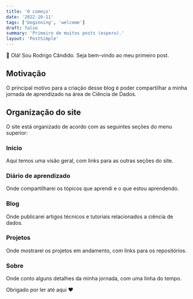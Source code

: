 ```yaml
---
title: 'O começo'
date: '2022-10-11'
tags: ['beginning', 'welcome']
draft: false
summary: 'Primeiro de muitos posts (espero).'
layout: 'PostSimple'
---
```


👋 Olá! Sou Rodrigo Cândido. Seja bem-vindo ao meu primeiro post.

## Motivação

O principal motivo para a criação desse blog é poder compartilhar a minha jornada de aprendizado na área de Ciência de Dados.

## Organização do site

O site está organizado de acordo com as seguintes seções do menu superior:

### Início

Aqui temos uma visão geral, com links para as outras seções do site.

### Diário de aprendizado

Onde compartilharei os tópicos que aprendi e o que estou aprendendo.

### Blog

Onde publicarei artigos técnicos e tutoriais relacionados a ciência de dados.

### Projetos

Onde mostrarei os projetos em andamento, com links para os repositórios.

### Sobre

Onde conto alguns detalhes da minha jornada, com uma linha do tempo.

Obrigado por ler até aqui ❤️